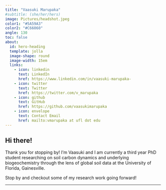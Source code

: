 ```yaml
---
title: "Vaasuki Marupaka"
#subtitle: (she/her/hers)
image: Pictures/headshot.jpeg
color1: "#5A59A3"
color2: "#C66060"
angle: 130
toc: false
about:
  id: hero-heading
  template: jolla
  image-shape: round
  image-width: 15em
  links:
    - icon: linkedin
      text: LinkedIn
      href: https://www.linkedin.com/in/vaasuki-marupaka-
    - icon: twitter
      text: Twitter
      href: https://twitter.com/v_marupaka
    - icon: github
      text: GitHub
      href: https://github.com/vaasukimarupaka
    - icon: envelope
      text: Contact Email
      href: mailto:vmarupaka at ufl dot edu
---
```


::: {#hero-heading}
## Hi there!

Thank you for stopping by! I'm Vaasuki and I am currently a third year PhD student researching on soil carbon dynamics and underlying biogeochemistry through the lens of global soil data at the University of Florida, Gainesville.

Stop by and checkout some of my research work going forward!
:::

------------------------------------------------------------------------
